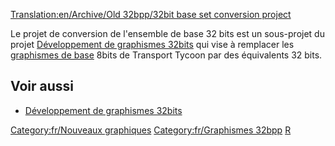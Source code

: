 [[Translation:en/Archive/Old 32bpp/32bit base set conversion project]]


Le projet de conversion de l'ensemble de base 32 bits est un sous-projet du projet [[fr/Archive/Old 32bpp/Développement de graphismes 32bits|Développement de graphismes 32bits]] qui vise à remplacer les [[fr/Manual/Graphismes de base|graphismes de base]] 8bits de Transport Tycoon par des équivalents 32 bits.

==Voir aussi==

* [[fr/Archive/Old 32bpp/Développement de graphismes 32bits|Développement de graphismes 32bits]]

<!-- C'est un article d'amorce qui sera développé plus tard. -Jupix -->

{{fr/Navbox Développement graphique}}

[[Category:fr/Nouveaux graphiques]][[Category:fr/Graphismes 32bpp]][[Category:fr/Ressources du développeur de graphismes|R]]